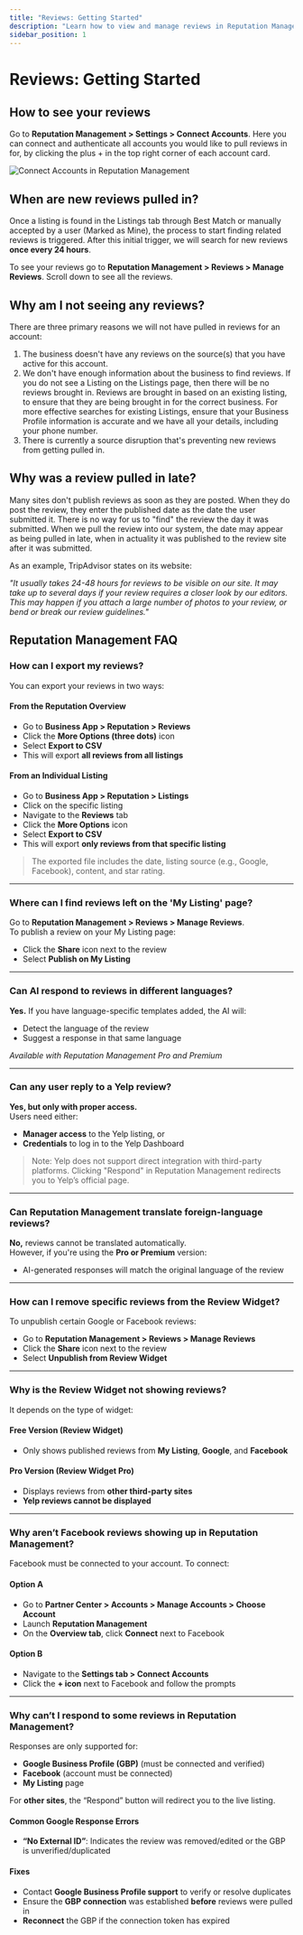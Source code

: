 ```yaml
---
title: "Reviews: Getting Started"
description: "Learn how to view and manage reviews in Reputation Management"
sidebar_position: 1
---
```


# Reviews: Getting Started

## How to see your reviews

Go to **Reputation Management > Settings > Connect Accounts**. Here you can connect and authenticate all accounts you would like to pull reviews in for, by clicking the plus + in the top right corner of each account card.

![Connect Accounts in Reputation Management](./img/connect-accounts.jpg)

## When are new reviews pulled in?

Once a listing is found in the Listings tab through Best Match or manually accepted by a user (Marked as Mine), the process to start finding related reviews is triggered. After this initial trigger, we will search for new reviews **once every 24 hours**.

To see your reviews go to **Reputation Management > Reviews > Manage Reviews**. Scroll down to see all the reviews.

## Why am I not seeing any reviews?

There are three primary reasons we will not have pulled in reviews for an account:

1. The business doesn't have any reviews on the source(s) that you have active for this account.
2. We don't have enough information about the business to find reviews. If you do not see a Listing on the Listings page, then there will be no reviews brought in. Reviews are brought in based on an existing listing, to ensure that they are being brought in for the correct business. For more effective searches for existing Listings, ensure that your Business Profile information is accurate and we have all your details, including your phone number. 
3. There is currently a source disruption that's preventing new reviews from getting pulled in. 

## Why was a review pulled in late?

Many sites don't publish reviews as soon as they are posted. When they do post the review, they enter the published date as the date the user submitted it. There is no way for us to "find" the review the day it was submitted. When we pull the review into our system, the date may appear as being pulled in late, when in actuality it was published to the review site after it was submitted.

As an example, TripAdvisor states on its website:

*"It usually takes 24-48 hours for reviews to be visible on our site. It may take up to several days if your review requires a closer look by our editors. This may happen if you attach a large number of photos to your review, or bend or break our review guidelines."*

## Reputation Management FAQ

### How can I export my reviews?

You can export your reviews in two ways:

#### From the Reputation Overview

- Go to **Business App > Reputation > Reviews**
- Click the **More Options (three dots)** icon
- Select **Export to CSV**
- This will export **all reviews from all listings**

#### From an Individual Listing

- Go to **Business App > Reputation > Listings**
- Click on the specific listing
- Navigate to the **Reviews** tab
- Click the **More Options** icon
- Select **Export to CSV**
- This will export **only reviews from that specific listing**

> The exported file includes the date, listing source (e.g., Google, Facebook), content, and star rating.

---

### Where can I find reviews left on the 'My Listing' page?

Go to **Reputation Management > Reviews > Manage Reviews**.  
To publish a review on your My Listing page:

- Click the **Share** icon next to the review
- Select **Publish on My Listing**

---

### Can AI respond to reviews in different languages?

**Yes.** If you have language-specific templates added, the AI will:

- Detect the language of the review
- Suggest a response in that same language

*Available with Reputation Management Pro and Premium*

---

### Can any user reply to a Yelp review?

**Yes, but only with proper access.**  
Users need either:

- **Manager access** to the Yelp listing, or  
- **Credentials** to log in to the Yelp Dashboard

> Note: Yelp does not support direct integration with third-party platforms. Clicking "Respond" in Reputation Management redirects you to Yelp’s official page.

---

### Can Reputation Management translate foreign-language reviews?

**No,** reviews cannot be translated automatically.  
However, if you're using the **Pro or Premium** version:

- AI-generated responses will match the original language of the review

---

### How can I remove specific reviews from the Review Widget?

To unpublish certain Google or Facebook reviews:

- Go to **Reputation Management > Reviews > Manage Reviews**
- Click the **Share** icon next to the review
- Select **Unpublish from Review Widget**

---

### Why is the Review Widget not showing reviews?

It depends on the type of widget:

#### Free Version (Review Widget)

- Only shows published reviews from **My Listing**, **Google**, and **Facebook**

#### Pro Version (Review Widget Pro)

- Displays reviews from **other third-party sites**
- **Yelp reviews cannot be displayed**

---

### Why aren’t Facebook reviews showing up in Reputation Management?

Facebook must be connected to your account. To connect:

#### Option A

- Go to **Partner Center > Accounts > Manage Accounts > Choose Account**
- Launch **Reputation Management**
- On the **Overview tab**, click **Connect** next to Facebook

#### Option B

- Navigate to the **Settings tab > Connect Accounts**
- Click the **+ icon** next to Facebook and follow the prompts

---

### Why can’t I respond to some reviews in Reputation Management?

Responses are only supported for:

- **Google Business Profile (GBP)** (must be connected and verified)
- **Facebook** (account must be connected)
- **My Listing** page

For **other sites**, the “Respond” button will redirect you to the live listing.

#### Common Google Response Errors

- **“No External ID”**: Indicates the review was removed/edited or the GBP is unverified/duplicated

#### Fixes

- Contact **Google Business Profile support** to verify or resolve duplicates
- Ensure the **GBP connection** was established **before** reviews were pulled in
- **Reconnect** the GBP if the connection token has expired

